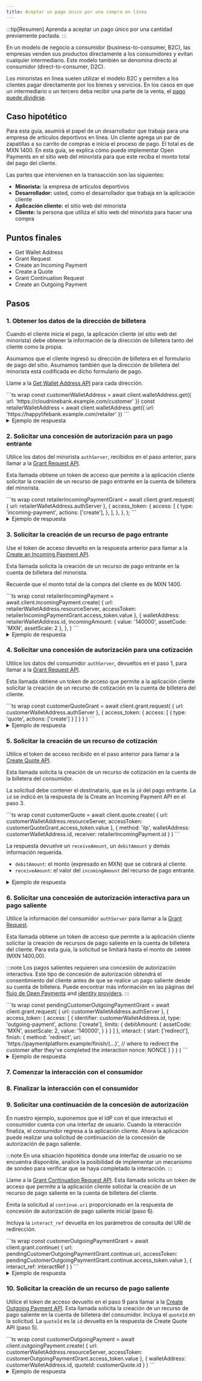 ```yaml
---
title: Aceptar un pago único por una compra en línea
---
```



:::tip[Resumen]
Aprenda a aceptar un pago único por una cantidad previamente pactada.
:::

En un modelo de negocio a consumidor (business-to-consumer, B2C), las empresas venden sus productos directamente a los consumidores y evitan cualquier intermediario. Este modelo también se denomina directo al consumidor (direct-to-consumer, D2C).

Los minoristas en línea suelen utilizar el modelo B2C y permiten a los clientes pagar directamente por los bienes y servicios. En los casos en que un intermediario o un tercero deba recibir una parte de la venta, el [pago puede dividirse](/es/guides/split-payments).

## Caso hipotético

Para esta guía, asumirá el papel de un desarrollador que trabaja para una empresa de artículos deportivos en línea. Un cliente agrega un par de zapatillas a su carrito de compras e inicia el proceso de pago. El total es de MXN 1400. En esta guía, se explica cómo puede implementar Open Payments en el sitio web del minorista para que este reciba el monto total del pago del cliente.

Las partes que intervienen en la transacción son las siguientes:

- **Minorista:** la empresa de artículos deportivos
- **Desarrollador:** usted, como el desarrollador que trabaja en la aplicación cliente
- **Aplicación cliente:** el sitio web del minorista
- **Cliente:** la persona que utiliza el sitio web del minorista para hacer una compra

## Puntos finales

- <Badge text="GET" variant="note" /> <LinkOut href='https://openpayments.dev/apis/wallet-address-server/operations/get-wallet-address/'>Get Wallet Address</LinkOut>
- <Badge text="POST" variant="success" /> <LinkOut href='https://openpayments.dev/apis/auth-server/operations/post-request/'>Grant Request</LinkOut>
- <Badge text="POST" variant="success" /> <LinkOut href='https://openpayments.dev/apis/resource-server/operations/create-incoming-payment/'>Create an Incoming Payment</LinkOut>
- <Badge text="POST" variant="success" /> <LinkOut href='https://openpayments.dev/apis/resource-server/operations/create-quote/'>Create a Quote</LinkOut>
- <Badge text="POST" variant="success" /> <LinkOut href='https://openpayments.dev/apis/auth-server/operations/post-continue/'>Grant Continuation Request</LinkOut>
- <Badge text="POST" variant="success" /> <LinkOut href='https://openpayments.dev/apis/resource-server/operations/create-outgoing-payment/'>Create an Outgoing Payment</LinkOut>

## Pasos

### 1. Obtener los datos de la dirección de billetera

Cuando el cliente inicia el pago, la aplicación cliente (el sitio web del minorista) debe obtener la información de la dirección de billetera tanto del cliente como la propia.

Asumamos que el cliente ingresó su dirección de billetera en el formulario de pago del sitio. Asumamos también que la dirección de billetera del minorista está codificada en dicho formulario de pago.

Llame a la <Badge text="GET" variant="note" /> [Get Wallet Address API](/apis/wallet-address-server/operations/get-wallet-address) para cada dirección.

<Tabs syncKey="lang">
  <TabItem label='TypeScript/JavaScript' icon='seti:javascript'>
  ```ts wrap
  const customerWalletAddress = await client.walletAddress.get({
    url: 'https://cloudninebank.example.com/customer'
  })
  const retailerWalletAddress = await client.walletAddress.get({
    url: 'https://happylifebank.example.com/retailer'
  })
  ```
  </TabItem>
</Tabs>

<details>
<summary>Ejemplo de respuesta</summary>
El siguiente es un ejemplo de respuesta proveniente del proveedor de billetera del cliente. El proveedor de billetera del minorista devolverá una respuesta similar.
```json wrap
{
  "id": "https://cloudninebank.example.com/customer",
  "assetCode": "USD",
  "assetScale": 2,
  "authServer": "https://auth.cloudninebank.example.com/",
  "resourceServer": "https://cloudninebank.example.com/op"
}
```
</details>

### 2. Solicitar una concesión de autorización para un pago entrante

Utilice los datos del minorista `authServer`, recibidos en el paso anterior, para llamar a la <Badge text="POST" variant="success" /> [Grant Request API](/apis/auth-server/operations/post-request/).

Esta llamada obtiene un token de acceso que permite a la aplicación cliente solicitar la creación de un recurso de pago entrante en la cuenta de billetera del minorista.

<Tabs syncKey="lang">
  <TabItem label='TypeScript/JavaScript' icon='seti:javascript'>
  ```ts wrap
  const retailerIncomingPaymentGrant = await client.grant.request(
    {
      url: retailerWalletAddress.authServer
    },
    {
      access_token: {
        access: [
          {
            type: 'incoming-payment',
            actions: ['create'],
          },
        ],
      },
    },
  );
  ```
  </TabItem>
</Tabs>

<details>
<summary>Ejemplo de respuesta</summary>
El siguiente es un ejemplo de respuesta proveniente del proveedor de billetera del minorista. 
```json wrap
{
  "access_token": {
    "value": "...", // access token value for incoming payment grant
    "manage": "https://auth.happylifebank.example.com/token/{...}", // management uri for access token
    "access": [
      {
        "type": "incoming-payment",
        "actions": ["create"]
      }
    ]
  },
  "continue": {
    "access_token": {
      "value": "..." // access token for continuing the request
    },
    "uri": "https://auth.happylifebank.example.com/continue/{...}" // continuation request uri
  }
}
```
</details>

### 3. Solicitar la creación de un recurso de pago entrante

Use el token de acceso devuelto en la respuesta anterior para llamar a la <Badge text="POST" variant="success" /> [Create an Incoming Payment API](/apis/resource-server/operations/create-incoming-payment).

Esta llamada solicita la creación de un recurso de pago entrante en la cuenta de billetera del minorista.

Recuerde que el monto total de la compra del cliente es de MXN 1400.

<Tabs syncKey="lang">
  <TabItem label='TypeScript/JavaScript' icon='seti:javascript'>
  ```ts wrap
  const retailerIncomingPayment = await.client.incomingPayment.create(
    {
      url: retailerWalletAddress.resourceServer,
      accessToken: retailerIncomingPaymentGrant.access_token.value
    },
    {
      walletAddress: retailerWalletAddress.id,
      incomingAmount: {
        value: '140000',
        assetCode: 'MXN',
        assetScale: 2
      },
    },
  )
  ```
  </TabItem>
</Tabs>

<details>
<summary>Ejemplo de respuesta</summary>
El siguiente es un ejemplo de respuesta proveniente del proveedor de billetera del minorista. 
```json wrap
{
  "id": "https://happylifebank.example.com/incoming-payments/{...}",
  "walletAddress": "https://happylifebank.example.com/retailer",
  "incomingAmount": {
    "value": "140000",
    "assetCode": "MXN",
    "assetScale": 2
  },
  "receivedAmount": {
    "value": "0",
    "assetCode": "MXN",
    "assetScale": 2
  },
  "completed": false,
  "createdAt": "2025-03-12T23:20:50.52Z",
  "methods": [
    {
      "type": "ilp",
      "ilpAddress": "...",
      "sharedSecret": "..."
    }
  ]
}
```
</details>

### 4. Solicitar una concesión de autorización para una cotización

Utilice los datos del consumidor `authServer`, devueltos en el paso 1, para llamar a la <Badge text="POST" variant="success" /> [Grant Request API](/apis/auth-server/operations/post-request/).

Esta llamada obtiene un token de acceso que permite a la aplicación cliente solicitar la creación de un recurso de cotización en la cuenta de billetera del cliente.

<Tabs syncKey="lang">
  <TabItem label='TypeScript/JavaScript' icon='seti:javascript'>
  ```ts wrap
  const customerQuoteGrant = await client.grant.request(
    {
      url: customerWalletAddress.authServer
    },
    {
      access_token: {
        access: [
          {
            type: 'quote',
            actions: ['create']
          }
        ]
      }
    }
  )
  ```
  </TabItem>
</Tabs>

<details>
<summary>Ejemplo de respuesta</summary>
El siguiente es un ejemplo de respuesta proveniente del proveedor de billetera del cliente. 
```json wrap
{
  "access_token": {
    "value": "...", // access token value for quote grant
    "manage": "https:/auth.cloudninebank.example.com/token/{...}", // management uri for access token
    "access": [
      {
        "type": "quote",
        "actions": ["create"]
      }
    ]
  },
  "continue": {
    "access_token": {
      "value": "..." // access token for continuing the request
    },
  "uri": "https://auth.cloudninebank.example.com/continue/{...}" // continuation request uri
  }
}
```
</details>

### 5. Solicitar la creación de un recurso de cotización

Utilice el token de acceso recibido en el paso anterior para llamar a la <Badge text="POST" variant="success" /> [Create Quote API](/apis/resource-server/operations/create-quote/).

Esta llamada solicita la creación de un recurso de cotización en la cuenta de la billetera del consumidor.

La solicitud debe contener el destinatario, que es la `id` del pago entrante. La `id` se indicó en la respuesta de la Create an Incoming Payment API en el paso 3.

<Tabs syncKey="lang">
  <TabItem label='TypeScript/JavaScript' icon='seti:javascript'>
  ```ts wrap
  const customerQuote = await client.quote.create(
    {
      url: customerWalletAddress.resourceServer,
      accessToken: customerQuoteGrant.access_token.value
    },
    {
      method: 'ilp',
      walletAddress: customerWalletAddress.id,
      receiver: retailerIncomingPayment.id
    }
  )
  ```
  </TabItem>
</Tabs>

La respuesta devuelve un `receiveAmount`, un `debitAmount` y demás información requerida.

- `debitAmount`: el monto (expresado en MXN) que se cobrará al cliente.
- `receiveAmount`: el valor del `incomingAmount` del recurso de pago entrante.

<details>
<summary>Ejemplo de respuesta</summary>
El siguiente es un ejemplo de respuesta proveniente del proveedor de billetera del cliente.
```json wrap
{
  "id": "https://cloudninebank.example.com/quotes/{...}", // url identifying the quote
  "walletAddress": "https://cloudninebank.example.com/customer",
  "receiver": "https://happylifebank.example.com/incoming-payments/{...}", // url of the incoming payment the quote is created for
  "debitAmount": {
    "value": "140000",
    "assetCode": "MXN",
    "assetScale": 2
  },
  "receiveAmount": {
    "value": "140000",
    "assetCode": "MXN",
    "assetScale": 2
  },
  "method": "ilp",
  "createdAt": "2025-03-12T23:22:51.50Z"
}
```
</details>

### 6. Solicitar una concesión de autorización interactiva para un pago saliente

Utilice la información del consumidor `authServer` para llamar a la <Badge text="POST" variant="success" /> [Grant Request](/apis/auth-server/operations/post-request).

Esta llamada obtiene un token de acceso que permite a la aplicación cliente solicitar la creación de recursos de pago saliente en la cuenta de billetera del cliente. Para esta guía, la solicitud se limitará hasta el monto de `140000` (MXN 1400,00).

:::note
Los pagos salientes requieren una concesión de autorización interactiva. Este tipo de concesión de autorización obtendrá el consentimiento del cliente antes de que se realice un pago saliente desde su cuenta de billetera. Puede encontrar más información en las páginas del [flujo de Open Payments](/es/concepts/op-flow/#outgoing-payment) and [identity providers](/es/identity/idp).
:::

<Tabs syncKey="lang">
  <TabItem label='TypeScript/JavaScript' icon='seti:javascript'>
  ```ts wrap
  const pendingCustomerOutgoingPaymentGrant = await client.grant.request(
    {
      url: customerWalletAddress.authServer
    },
    {
      access_token: {
        access: [
          {
            identifier: customerWalletAddress.id,
            type: 'outgoing-payment',
            actions: ['create'],
            limits: {
              debitAmount: {
                assetCode: 'MXN',
                assetScale: 2,
                value: '140000',
              }
            }
          }
        ]
      },
      interact: {
        start: ['redirect'],
        finish: {
          method: 'redirect',
          uri: 'https://paymentplatform.example/finish/{...}', // where to redirect the customer after they've completed the interaction
          nonce: NONCE
        }
      }
    }
  )
  ```
  </TabItem>
</Tabs>

<details>
<summary>Ejemplo de respuesta</summary>
El siguiente es un ejemplo de respuesta proveniente del proveedor de billetera del cliente.
```json wrap
{
  "interact": {
    "redirect": "https://auth.interledger-test.dev/{...}", // uri to redirect the customer to, to begin interaction
    "finish": "..." // unique key to secure the callback
  },
  "continue": {
    "access_token": {
      "value": "..." // access token for continuing the outgoing payment grant request
    },
    "uri": "https://auth.interledger-test.dev/continue/{...}", // uri for continuing the outgoing payment grant request
    "wait": 30
  }
}
```
</details>

### 7. Comenzar la interacción con el consumidor

<Start />

### 8. Finalizar la interacción con el consumidor

<Finish />

### 9. Solicitar una continuación de la concesión de autorización

En nuestro ejemplo, suponemos que el IdP con el que interactuó el consumidor cuenta con una interfaz de usuario. Cuando la interacción finaliza, el consumidor regresa a la aplicación cliente. Ahora la aplicación puede realizar una solicitud de continuación de la concesión de autorización de pago saliente.

:::note
En una situación hipotética donde una interfaz de usuario no se encuentra disponible, analice la posibilidad de implementar un mecanismo de sondeo para verificar que se haya completado la interacción.
:::

Llame a la <Badge text="POST" variant="success" /> [Grant Continuation Request API](/apis/auth-server/operations/post-continue/). Esta llamada solicita un token de acceso que permite a la aplicación cliente solicitar la creación de un recurso de pago saliente en la cuenta de billetera del cliente.

Emita la solicitud al `continue.uri` proporcionado en la respuesta de concesión de autorización de pago saliente inicial (paso 6).

Incluya la `interact_ref` devuelta en los parámetros de consulta del URI de redirección.

<Tabs syncKey="lang">
  <TabItem label='TypeScript/JavaScript' icon='seti:javascript'>
  ```ts wrap
  const customerOutgoingPaymentGrant = await client.grant.continue(
    {
      url: pendingCustomerOutgoingPaymentGrant.continue.uri,
      accessToken: pendingCustomerOutgoingPaymentGrant.continue.access_token.value
    },
    {
      interact_ref: interactRef
    }
  )
  ```
  </TabItem>
</Tabs>

<details>
<summary>Ejemplo de respuesta</summary>
El siguiente es un ejemplo de respuesta proveniente del proveedor de billetera del cliente.
```json wrap
{
  "access_token": {
    "value": "...", // final access token required before creating outgoing payments
    "manage": "https://auth.cloudninebank.example.com/token/{...}", // management uri for access token
    "access": [
      {
        "type": "outgoing-payment",
        "actions": ["create"],
        "identifier": "https://cloudninebank.example.com/customer",
        "limits": {
          "receiver": "https://happylifebank.example.com/incoming-payments/{...}" // url of the incoming payment that's being paid
        }
      }
    ]
  },
  "continue": {
  "access_token": {
  "value": "..." // access token for continuing the request
  },
  "uri": "https://auth.cloudninebank.example.com/continue/{...}" // continuation request uri
  }
}
```
</details>

### 10. Solicitar la creación de un recurso de pago saliente

Utilice el token de acceso devuelto en el paso 9 para llamar a la <Badge text="POST" variant="success" /> [Create Outgoing Payment API](/apis/resource-server/operations/create-outgoing-payment/). Esta llamada solicita la creación de un recurso de pago saliente en la cuenta de billetera del consumidor. Incluya el `quoteId` en la solicitud. La `quoteId` es la `id` devuelta en la respuesta de Create Quote API (paso 5).

<Tabs syncKey="lang">
  <TabItem label='TypeScript/JavaScript' icon='seti:javascript'>
  ```ts wrap
  const customerOutgoingPayment = await client.outgoingPayment.create(
    {
      url: customerWalletAddress.resourceServer,
      accessToken: customerOutgoingPaymentGrant.access_token.value
    },
    {
      walletAddress: customerWalletAddress.id,
      quoteId: customerQuote.id
    }
  )
  ```
  </TabItem>
</Tabs>

<details>
<summary>Ejemplo de respuesta</summary>
El siguiente es un ejemplo de respuesta proveniente del proveedor de billetera del cliente.
```json wrap
{
  "id": "https://cloudninebank.example.com/outgoing-payments/{...}", // url identifying the outgoing payment
  "walletAddress": "https://cloudninebank.example.com/customer",
  "receiver": "https://happylifebank.example.com/incoming-payments/{...}", // url of the incoming payment being paid
  "debitAmount": {
    "value": "140000",
    "assetCode": "MXN",
    "assetScale": 2
  },
  "receiveAmount": {
    "value": "140000",
    "assetCode": "MXN",
    "assetScale": 2
  },
  "sentAmount": {
    "value": "0",
    "assetCode": "MXN",
    "assetScale": 2
  },
  "createdAt": "2022-03-12T23:20:54.52Z"
}
```
</details>
